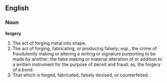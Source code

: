 ==English==

===Noun===

'''forgery'''

#The act of forging metal into shape.
#The act of forging, fabricating, or producing falsely; esp., the crime of fraudulently making or altering a writing or signature purporting to be made by another; the false making or material alteration of or addition to a written instrument for the purpose of deceit and fraud; as, the forgery of a bond.
#That which is forged, fabricated, falsely devised, or counterfeited.